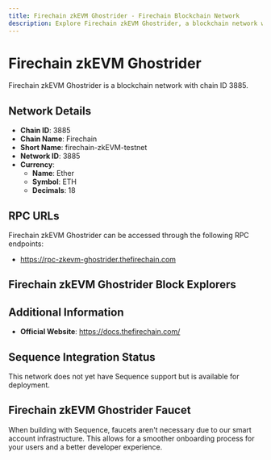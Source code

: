 ```yaml
--- 
title: Firechain zkEVM Ghostrider - Firechain Blockchain Network
description: Explore Firechain zkEVM Ghostrider, a blockchain network with chain ID 3885. Learn about its native currency, Ether, and how to interact with the network.
---
```


# Firechain zkEVM Ghostrider

Firechain zkEVM Ghostrider is a blockchain network with chain ID 3885.

## Network Details

- **Chain ID**: 3885
- **Chain Name**: Firechain
- **Short Name**: firechain-zkEVM-testnet
- **Network ID**: 3885
- **Currency**: 
  - **Name**: Ether
  - **Symbol**: ETH
  - **Decimals**: 18

## RPC URLs

Firechain zkEVM Ghostrider can be accessed through the following RPC endpoints:

- https://rpc-zkevm-ghostrider.thefirechain.com

## Firechain zkEVM Ghostrider Block Explorers



## Additional Information

- **Official Website**: https://docs.thefirechain.com/

## Sequence Integration Status

This network does not yet have Sequence support but is available for deployment.

## Firechain zkEVM Ghostrider Faucet

When building with Sequence, faucets aren't necessary due to our smart account infrastructure. This allows for a smoother onboarding process for your users and a better developer experience.
